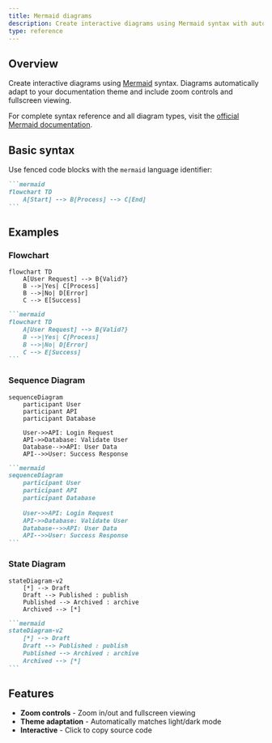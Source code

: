```yaml
---
title: Mermaid diagrams
description: Create interactive diagrams using Mermaid syntax with automatic theme support and zoom controls.
type: reference
---
```


## Overview

Create interactive diagrams using [Mermaid](https://mermaid.js.org/) syntax. Diagrams automatically adapt to your documentation theme and include zoom controls and fullscreen viewing.

For complete syntax reference and all diagram types, visit the [official Mermaid documentation](https://mermaid.js.org/intro/getting-started.html).

## Basic syntax

Use fenced code blocks with the `mermaid` language identifier:

````markdown
```mermaid
flowchart TD
    A[Start] --> B[Process] --> C[End]
```
````

## Examples

### Flowchart

```mermaid
flowchart TD
    A[User Request] --> B{Valid?}
    B -->|Yes| C[Process]
    B -->|No| D[Error]
    C --> E[Success]
```

````markdown
```mermaid
flowchart TD
    A[User Request] --> B{Valid?}
    B -->|Yes| C[Process]
    B -->|No| D[Error]
    C --> E[Success]
```
````

### Sequence Diagram

```mermaid
sequenceDiagram
    participant User
    participant API
    participant Database
    
    User->>API: Login Request
    API->>Database: Validate User
    Database-->>API: User Data
    API-->>User: Success Response
```

````markdown
```mermaid
sequenceDiagram
    participant User
    participant API
    participant Database
    
    User->>API: Login Request
    API->>Database: Validate User
    Database-->>API: User Data
    API-->>User: Success Response
```
````

### State Diagram

```mermaid
stateDiagram-v2
    [*] --> Draft
    Draft --> Published : publish
    Published --> Archived : archive
    Archived --> [*]
```

````markdown
```mermaid
stateDiagram-v2
    [*] --> Draft
    Draft --> Published : publish
    Published --> Archived : archive
    Archived --> [*]
```
````

## Features

- **Zoom controls** - Zoom in/out and fullscreen viewing
- **Theme adaptation** - Automatically matches light/dark mode
- **Interactive** - Click to copy source code
